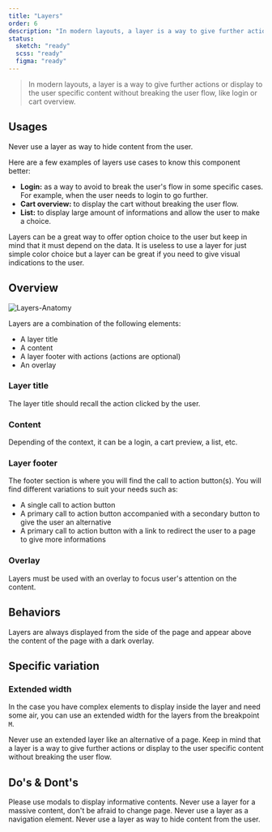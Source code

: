 ```yaml
---
title: "Layers"
order: 6
description: "In modern layouts, a layer is a way to give further actions or display to the user specific content without breaking the user flow, like login or cart overview."
status:
  sketch: "ready"
  scss: "ready"
  figma: "ready"
---
```


> In modern layouts, a layer is a way to give further actions or display to the user specific content without breaking the user flow, like login or cart overview.

## Usages

<Highlight theme="warning" title="Be aware">
  Never use a layer as way to hide content from the user.
</Highlight>

Here are a few examples of layers use cases to know this component better:

- **Login:** as a way to avoid to break the user's flow in some specific cases. For example, when the user needs to login to go further.
- **Cart overview:** to display the cart without breaking the user flow.
- **List:** to display large amount of informations and allow the user to make a choice.

<Highlight theme="tips" title="Keep data in mind">
  Layers can be a great way to offer option choice to the user but keep in mind
  that it must depend on the data. It is useless to use a layer for just simple
  color choice but a layer can be great if you need to give visual indications
  to the user.
</Highlight>
<Preview path="default" nude />

## Overview

![Layers-Anatomy](layers-anatomy.png)

Layers are a combination of the following elements:

- A layer title
- A content
- A layer footer with actions (actions are optional)
- An overlay

### Layer title

The layer title should recall the action clicked by the user.

### Content

Depending of the context, it can be a login, a cart preview, a list, etc.

### Layer footer

The footer section is where you will find the call to action button(s). You will find different variations to suit your needs such as:

- A single call to action button
- A primary call to action button accompanied with a secondary button to give the user an alternative
- A primary call to action button with a link to redirect the user to a page to give more informations

### Overlay

Layers must be used with an overlay to focus user's attention on the content.

## Behaviors

Layers are always displayed from the side of the page and appear above the content of the page with a dark overlay.

## Specific variation

### Extended width

In the case you have complex elements to display inside the layer and need some air, you can use an extended width for the layers from the breakpoint `M`.

<Highlight theme="warning" title="Be aware">
  Never use an extended layer like an alternative of a page. Keep in mind that a
  layer is a way to give further actions or display to the user specific content
  without breaking the user flow.
</Highlight>

<Preview path="extended" nude />

## Do's & Dont's

<HintItem>Please use modals to display informative contents.</HintItem>
<HintItem dont>
  Never use a layer for a massive content, don't be afraid to change page.
</HintItem>
<HintItem dont>Never use a layer as a navigation element.</HintItem>
<HintItem dont>
  Never use a layer as way to hide content from the user.
</HintItem>
